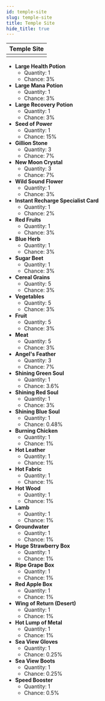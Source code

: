---
id: temple-site
slug: temple-site
title: Temple Site
hide_title: true
---


| Temple Site |
| :------------: |
| <MapIcon iconId="185"/> |

- **Large Health Potion**
	- Quantity: 1
	- Chance: 3%
- **Large Mana Potion**
	- Quantity: 1
	- Chance: 3%
- **Large Recovery Potion**
	- Quantity: 1
	- Chance: 3%
- **Seed of Power**
	- Quantity: 1
	- Chance: 15%
- **Gillion Stone**
	- Quantity: 3
	- Chance: 7%
- **New Moon Crystal**
	- Quantity: 3
	- Chance: 7%
- **Wild Sound Flower**
	- Quantity: 1
	- Chance: 3%
- **Instant Recharge Specialist Card**
	- Quantity: 1
	- Chance: 2%
- **Red Fruits**
	- Quantity: 1
	- Chance: 3%
- **Blue Herb**
	- Quantity: 1
	- Chance: 3%
- **Sugar Beet**
	- Quantity: 1
	- Chance: 3%
- **Cereal Grains**
	- Quantity: 5
	- Chance: 3%
- **Vegetables**
	- Quantity: 5
	- Chance: 3%
- **Fruit**
	- Quantity: 5
	- Chance: 3%
- **Meat**
	- Quantity: 5
	- Chance: 3%
- **Angel's Feather**
	- Quantity: 3
	- Chance: 7%
- **Shining Green Soul**
	- Quantity: 1
	- Chance: 3.6%
- **Shining Red Soul**
	- Quantity: 1
	- Chance: 3%
- **Shining Blue Soul**
	- Quantity: 1
	- Chance: 0.48%
- **Burning Chicken**
	- Quantity: 1
	- Chance: 1%
- **Hot Leather**
	- Quantity: 1
	- Chance: 1%
- **Hot Fabric**
	- Quantity: 1
	- Chance: 1%
- **Hot Wood**
	- Quantity: 1
	- Chance: 1%
- **Lamb**
	- Quantity: 1
	- Chance: 1%
- **Groundwater**
	- Quantity: 1
	- Chance: 1%
- **Huge Strawberry Box**
	- Quantity: 1
	- Chance: 1%
- **Ripe Grape Box**
	- Quantity: 1
	- Chance: 1%
- **Red Apple Box**
	- Quantity: 1
	- Chance: 1%
- **Wing of Return (Desert)**
	- Quantity: 1
	- Chance: 1%
- **Hot Lump of Metal**
	- Quantity: 1
	- Chance: 1%
- **Sea View Gloves**
	- Quantity: 1
	- Chance: 0.25%
- **Sea View Boots**
	- Quantity: 1
	- Chance: 0.25%
- **Speed Booster**
	- Quantity: 1
	- Chance: 0.5%

